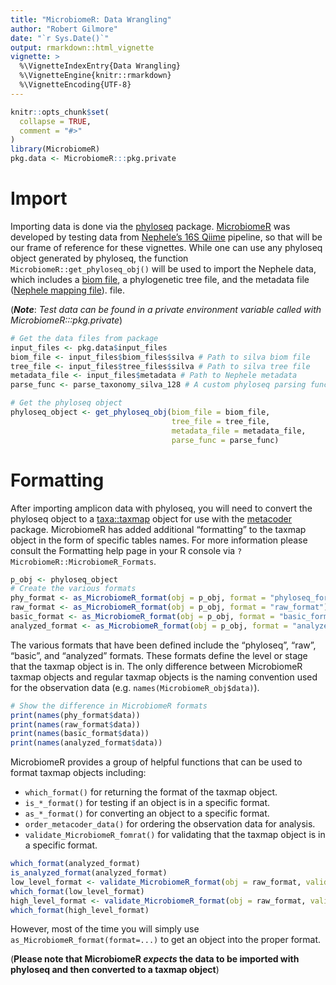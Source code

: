 ```yaml
---
title: "MicrobiomeR: Data Wrangling"
author: "Robert Gilmore"
date: "`r Sys.Date()`"
output: rmarkdown::html_vignette
vignette: >
  %\VignetteIndexEntry{Data Wrangling}
  %\VignetteEngine{knitr::rmarkdown}
  %\VignetteEncoding{UTF-8}
---
```


```r
knitr::opts_chunk$set(
  collapse = TRUE,
  comment = "#>"
)
library(MicrobiomeR)
pkg.data <- MicrobiomeR:::pkg.private

```

# Import
Importing data is done via the [phyloseq](https://github.com/joey711/phyloseq) package.  [MicrobiomeR](https://github.com/vallenderlab/MicrobiomeR) was developed by testing data from [Nephele's
16S Qiime](https://nephele.niaid.nih.gov/user_guide_pipes/#amplicon_pipes) pipeline, so that will be our 
frame of reference for these vignettes.  While one can use any phyloseq object generated by phyloseq, the 
function `MicrobiomeR::get_phyloseq_obj()` will be used to import the Nephele data, which includes a [biom
file](http://biom-format.org/), a phylogenetic tree file, and the metadata file ([Nephele mapping 
file](https://nephele.niaid.nih.gov/user_guide/)).
file.


(_**Note**_:  *Test data can be found in a private environment variable called with MicrobiomeR:::pkg.private*)

```r
# Get the data files from package
input_files <- pkg.data$input_files
biom_file <- input_files$biom_files$silva # Path to silva biom file
tree_file <- input_files$tree_files$silva # Path to silva tree file
metadata_file <- input_files$metadata # Path to Nephele metadata
parse_func <- parse_taxonomy_silva_128 # A custom phyloseq parsing function for silva annotations

# Get the phyloseq object
phyloseq_object <- get_phyloseq_obj(biom_file = biom_file, 
                                    tree_file = tree_file, 
                                    metadata_file = metadata_file,
                                    parse_func = parse_func)
```

# Formatting
After importing amplicon data with phyloseq, you will need to convert the phyloseq object to a 
[taxa::taxmap](https://github.com/ropensci/taxa) object for use with the
[metacoder](https://github.com/grunwaldlab/metacoder) package.  MicrobiomeR has added additional
"formatting" to the taxmap object in the form of specific tables names.  For more information please 
consult the Formatting help page in your R console via `?MicrobiomeR::MicrobiomeR_Formats`.

```r
p_obj <- phyloseq_object
# Create the various formats
phy_format <- as_MicrobiomeR_format(obj = p_obj, format = "phyloseq_format")
raw_format <- as_MicrobiomeR_format(obj = p_obj, format = "raw_format")
basic_format <- as_MicrobiomeR_format(obj = p_obj, format = "basic_format")
analyzed_format <- as_MicrobiomeR_format(obj = p_obj, format = "analyzed_format")
```

The various formats that have been defined include the "phyloseq", "raw", "basic", and "analyzed" 
formats.  These formats define the level or stage that the taxmap object is in.  The only difference
between MicrobiomeR taxmap objects and regular taxmap objects is the naming convention used for the
observation data (e.g. `names(MicrobiomeR_obj$data)`).

```r
# Show the difference in MicrobiomeR formats
print(names(phy_format$data))
print(names(raw_format$data))
print(names(basic_format$data))
print(names(analyzed_format$data))
```

MicrobiomeR provides a group of helpful functions that can be used to format taxmap objects including:

* `which_format()` for returning the format of the taxmap object.
* `is_*_format()` for testing if an object is in a specific format.
* `as_*_format()` for converting an object to a specific format.
* `order_metacoder_data()` for ordering the observation data for analysis.
* `validate_MicrobiomeR_fomrat()` for validating that the taxmap object is in a specific format.

```r
which_format(analyzed_format)
is_analyzed_format(analyzed_format)
low_level_format <- validate_MicrobiomeR_format(obj = raw_format, valid_formats = c("analyzed_format", "basic_format"), force_format = TRUE, min_or_max = min)
which_format(low_level_format)
high_level_format <- validate_MicrobiomeR_format(obj = raw_format, valid_formats = c("analyzed_format", "basic_format"), force_format = TRUE, min_or_max = max)
which_format(high_level_format)
```

However, most of the time you will simply use `as_MicrobiomeR_format(format=...)` to get an object
into the proper format.  

(**Please note that MicrobiomeR _expects_ the data to be imported with phyloseq and then converted to a taxmap object**)

